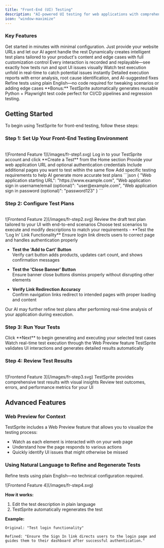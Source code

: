 ```yaml
---
title: "Front-End (UI) Testing"
description: "AI-powered UI testing for web applications with comprehensive user interaction tests."
icon: "window-maximize"
---
```


### Key Features

<CardGroup cols={2}>
  <Card title="Fast Setup" icon="rocket">
    Get started in minutes with minimal configuration. Just provide your website URLs and let our AI agent handle the rest
  </Card>
  <Card title="AI-Generated Test Cases" icon="brain">
    Dynamically creates intelligent test plans tailored to your product's content and edge cases with full customization control
  </Card>
</CardGroup>

<CardGroup cols={2}>
  <Card title="Smart Video Playback" icon="play">
    Every interaction is recorded and replayable—see exactly how tests run and spot UI issues visually
  </Card>
  <Card title="Live Test Preview" icon="eye">
    Watch test execution unfold in real-time to catch potential issues instantly
  </Card>
</CardGroup>

<CardGroup cols={2}>
  <Card title="Actionable Reports" icon="chart-bar">
    Detailed execution reports with error analysis, root cause identification, and AI-suggested fixes
  </Card>
  <Card title="Natural Language Control" icon="message">
    Refine tests using plain English—no code required for tweaking scenarios or adding edge cases
  </Card>
</CardGroup>

<Info>
**Bonus:** TestSprite automatically generates reusable Python + Playwright test code perfect for CI/CD pipelines and regression testing.
</Info>


## Getting Started


To begin using TestSprite for front-end testing, follow these steps:


### Step 1: Set Up Your Front-End Testing Environment
<br />
<Frame>
![Frontend Feature 1](/images/fr-step1.svg)
</Frame>
<Steps>
  <Step title="Access TestSprite Dashboard">
    Log in to your TestSprite account and click **Create a Test** from the Home section
  </Step>
  <Step title="Enter Application Details">
    Provide your web application URL and optional authentication credentials
  </Step>
  <Step title="Add Testing URLs">
    Include additional pages you want to test within the same flow
  </Step>
  <Step title="Special Instructions (Optional)">
    Add specific testing requirements to help AI generate more accurate test plans
  </Step>
</Steps>


<Accordion title="Example Application Configuration">
```json
{
  "Web application starting URL": "https://www.example.com",
  "Web application sign in username/email (optional)": "user@example.com", 
  "Web application sign in password (optional)": "password123"
}
```
</Accordion>

### Step 2: Configure Test Plans
<br />
<Frame>
![Frontend Feature 2](/images/fr-step2.svg)
</Frame>

<Steps>
  <Step title="Review AI-Generated Test Plan">
    Review the draft test plan tailored to your UI with end-to-end scenarios
  </Step>
  <Step title="Select & Modify Scenarios">
    Choose test scenarios to execute and modify descriptions to match your requirements
  </Step>
</Steps>


<Accordion title="Example Test Scenarios Generated by AI">
- **Test the 'Log In' Link Functionality**  
  Ensure login link directs users to correct page and handles authentication properly

- **Test the 'Add to Cart' Button**  
  Verify cart button adds products, updates cart count, and shows confirmation messages

- **Test the 'Close Banner' Button**  
  Ensure banner close buttons dismiss properly without disrupting other elements

- **Verify Link Redirection Accuracy**  
  Confirm navigation links redirect to intended pages with proper loading and content
</Accordion>

<Info>
Our AI may further refine test plans after performing real-time analysis of your application during execution.
</Info>

### Step 3: Run Your Tests

<Steps>
  <Step title="Start Test Execution">
    Click **Next** to begin generating and executing your selected test cases
  </Step>
  <Step title="Monitor Web Preview">
    Watch real-time test execution through the Web Preview feature
  </Step>
  <Step title="Automatic Validation">
    TestSprite validates UI interactions and generates detailed results automatically
  </Step>
</Steps>



### Step 4: Review Test Results

<br />
<Frame>
![Frontend Feature 3](/images/fr-step3.svg)
</Frame>

<Steps>
  <Step title="Access Detailed Report">
    TestSprite provides comprehensive test results with visual insights
  </Step>
  <Step title="Analyze Results">
    Review test outcomes, errors, and performance metrics for your UI
  </Step>
</Steps>



## Advanced Features

### Web Preview for Context


TestSprite includes a Web Preview feature that allows you to visualize the testing process:

- Watch as each element is interacted with on your web page
- Understand how the page responds to various actions  
- Quickly identify UI issues that might otherwise be missed


### Using Natural Language to Refine and Regenerate Tests

Refine tests using plain English—no technical configuration required.

<Frame>
![Frontend Feature 4](/images/fr-step4.svg)
</Frame>


**How it works:**
1. Edit the test description in plain language
2. TestSprite automatically regenerates the test


**Example:**

```
Original: "Test login functionality"

Refined: "Ensure the Sign In link directs users to the login page and guides them to their dashboard after successful authentication."
```